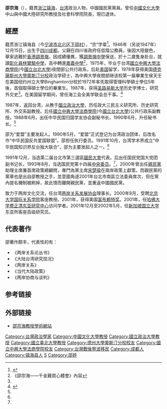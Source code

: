 '''邵宗海'''（{{bd|1946年||}}），籍貫[[浙江|浙江]][[镇海县|镇海]]，[[台湾|台湾]]政治人物，中國國民黨黨員。曾任[[中國文化大學|中國文化大學]]中山與中國大陸研究所教授及社會科學院院長，現已退休。

== 經歷 ==
籍贯浙江镇海县（今[[宁波市|宁波市]][[北仑区|北仑区]][[下邵村|下邵村]]），“宗”字辈<ref name="邵宗海北仑">{{cite web |url=http://news.cnnb.com.cn/system/2010/07/01/006583347.shtml |title=台湾知名学者邵宗海先生来小港省亲 |publisher=中国宁波网 |author= |date=2010年7月1日 |accessdate=2013年7月20日 |language=zh-hans |archive-date=2016年3月6日 |archive-url=https://web.archive.org/web/20160306091902/http://news.cnnb.com.cn/system/2010/07/01/006583347.shtml |dead-url=no }}</ref>。1946年（另说1947年）12月15日，出生于[[四川|四川]][[成都|成都]]。父親在四川省政府任低階公務員，後因大陸變色，舉家逃難於[[香港|香港]][[調景嶺|調景嶺]]，因成績優異，獲[[調景嶺中學|調景嶺中學]]保送，於十二歲隻身赴台，就讀[[國立員林崇實高級工業職業學校|彰化員林實驗中學]]，高中轉進[[嘉義中學|嘉義中學]]<ref>《邵宗海——千金難買心體會》內容</ref>，1975年，毕业于台湾[[國立中興大學法商學院|國立中興大學法商學院]](今[[國立台北大學|國立台北大學]])夜間部公共行政系，后赴[[美国|美国]]留学，1978年获得美国[[德克薩斯州大學奧斯汀分校|德克薩斯州大學奧斯汀分校]]政治学硕士，為中興大學夜間部继该校第一届畢業生侯天壬在美国纽约州立大學Binghamton分校於1972年率先取得管理科學碩士學位5年後，首個取得碩士學位的畢業生。1987年，获得[[圣路易斯大学|圣路易斯大学]]历史学博士，研究外交史<ref name="邵宗海简介华夏经纬"/>。在美国留学期间，曾任海工会全美学联会总干事。<ref name="邵宗海简介华夏经纬">{{cite web |url=http://www.huaxia.com/lasd/hxrwk/ddrw/tw/2003/07/505605.html |title=邵宗海 |publisher=华夏经纬网 |author= |date=2003-07-16 |accessdate=2013年7月20日 |language=zh-hans |archive-date=2013-12-03 |archive-url=https://web.archive.org/web/20131203131455/http://www.huaxia.com/lasd/hxrwk/ddrw/tw/2003/07/505605.html |dead-url=no }}</ref>

1987年，返回台湾，从教于[[國立政治大學|國立政治大學]]，历任政大三民主义研究所、历史研究所、外交系副教授。后任[[國立中興大學法商學院|國立中興大學法商學院]](今[[國立台北大學|國立台北大學]])公共行政系副教授。1988年6月，出任中华民国归国学友协会副秘书长，1990年6月，升任秘书长。<ref name="邵宗海简介华夏经纬"/>

邵为“爱盟”主要发起人。1990年5月，“爱盟”正式登记为台湾政治团体，后改名作“中华民国反共爱国联盟”。邵担任执行委员。1991年10月，台湾学术界成立“中华民国知识界反台独大联合”，邵为主要发起人之一。<ref name="邵宗海简介华夏经纬"/>

1991年12月，当选第二届台北市第三選區[[國民大會|國民大會]]代表。后出任国民党国大党团副书记长，1993年8月，当选国民党第十四届[[中國國民黨中央委員會|中央委员]]。<ref name="邵宗海简介华夏经纬"/>，2000年曾出任[[親民黨|親民黨]]助理主席兼首席政策總顧問，專門為黨主席[[宋楚瑜|宋楚瑜]]在兩岸政策上獻策，而親民黨的黨章也是出自邵教授之手，並意圖角逐2001年台北市南區立法委員席次，但在黨內提名機制被刷掉，故此憤而離開親民黨，並重返中國國民黨。

致力于两岸文化交流，任台湾[[两岸关系发展协会|两岸关系发展协会]]理事长。2000年9月，受聘[[北京大学国际关系学院|北京大学国际关系学院]]客座教授。2001年，获得美国[[福布莱特计划|富布赖特奖]]。2001年，任[[哈佛大学|哈佛大学]][[费正清东亚研究中心|费正清东亚研究中心]]访问学者。2001年12月至2002年5月，任[[新加坡国立大学|新加坡国立大学]]东亚所客座高级研究员。

==代表著作==
邵著作颇丰，代表性的有：
* 《两岸关系论丛书》
* 《大陆台湾研究现况》
* 《两岸关系》
* 《当代大陆政策》
* 《两岸协商与谈判》

==参考链接==
{{reflist}}

==外部链接==
* [http://www3.nccu.edu.tw/~chshaw/ 邵宗海教授學術網站] {{Wayback|url=http://www3.nccu.edu.tw/~chshaw/ |date=20090917195747 }}
{{authority control}}
[[Category:台灣政治學家|Category:台灣政治學家]]
[[Category:中國文化大學教授|Category:中國文化大學教授]]
[[Category:國立政治大學教授|Category:國立政治大學教授]]
[[Category:國立臺北大學教授|Category:國立臺北大學教授]]
[[Category:德州大學奧斯汀分校校友|Category:德州大學奧斯汀分校校友]]
[[Category:國立中興大學法商學院校友|Category:國立中興大學法商學院校友]]
[[Category:台灣戰後寧波移民|Category:台灣戰後寧波移民]]
[[Category:成都人|Category:成都人]]
[[Category:镇海县人|Category:镇海县人]]
[[Category:寧波裔台灣人|S]]
[[Category:邵姓|Category:邵姓]]